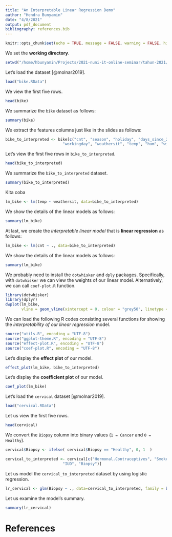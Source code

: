 ```yaml
---
title: "An Interpretable Linear Regression Demo"
author: "Hendra Bunyamin"
date: "4/8/2021"
output: pdf_document
bibliography: references.bib
---
```


```r
knitr::opts_chunk$set(echo = TRUE, message = FALSE, warning = FALSE, highlight = TRUE)
```

We set the __working directory__.
```r
setwd("/home/hbunyamin/Projects/2021-nuni-it-online-seminar/tahun-2021/codes/demo-interpretable-ml")
```
     
Let's load the dataset [@molnar2019].    
```r
load("bike.RData")
```
     
We view the first five rows.
```r
head(bike)
```
We summarize the `bike` dataset as follows:
```r
summary(bike)
```

We extract the features columns just like in the slides as follows:
```r
bike_to_interpreted <- bike[c("cnt", "season", "holiday", "days_since_2011", 
                         "workingday", "weathersit", "temp", "hum", "windspeed")]
```

Let's view the first five rows in `bike_to_interpreted`.
```r
head(bike_to_interpreted)
```

      
We summarize the `bike_to_interpreted` dataset.    
```r
summary(bike_to_interpreted)
```



Kita coba
```r
lm_bike <- lm(temp ~ weathersit, data=bike_to_interpreted)
```

We show the details of the linear models as follows:
```r
summary(lm_bike)
```
   
At last, we create the _interpretable linear model_ that is **linear regression** as follows:
```r
lm_bike <- lm(cnt ~ ., data=bike_to_interpreted)
```


We show the details of the linear models as follows:
```r
summary(lm_bike)
```

We probably need to install the `dotwhisker` and `dply` packages. Specifically, with `dotwhisker` we can view the weights of our linear model. Alternatively, we can call `coef-plot.R` function.
```r
library(dotwhisker)
library(dplyr)
dwplot(lm_bike, 
       vline = geom_vline(xintercept = 0, colour = "grey50", linetype = 2)) + xlab("Weight estimate")
```

We can load the following R codes consisting several functions for showing the _interpretability of our linear regression_ model.
```r
source("utils.R", encoding = "UTF-8")
source("ggplot-theme.R", encoding = "UTF-8")
source("effect-plot.R", encoding = "UTF-8")
source("coef-plot.R", encoding = "UTF-8")
```

Let's display the **effect plot** of our model. 
```r
effect_plot(lm_bike, bike_to_interpreted)
```

Let's display the **coefficient plot** of our model.
```r
coef_plot(lm_bike)
```
      
Let's load the `cervical` dataset [@molnar2019].    
```r
load("cervical.RData")
```
  
Let us view the first five rows.  
```r
head(cervical)
```

We convert the `Biopsy` column into binary values (`1 = Cancer` and `0 = Healthy`).

```r
cervical$Biopsy <- ifelse( cervical$Biopsy == "Healthy", 0, 1  )
```


```r
cervical_to_interpreted <- cervical[c("Hormonal.Contraceptives", "Smokes", "Num.of.pregnancies", "STDs..Number.of.diagnosis", 
                         "IUD", "Biopsy")]

```


Let us model the `cervical_to_interpreted` dataset by using logistic regression.

```r
lr_cervical <- glm(Biopsy ~ ., data=cervical_to_interpreted, family = binomial(link = "logit"))
```

Let us examine the model's summary.

```r
summary(lr_cervical)
```


      
      
# References